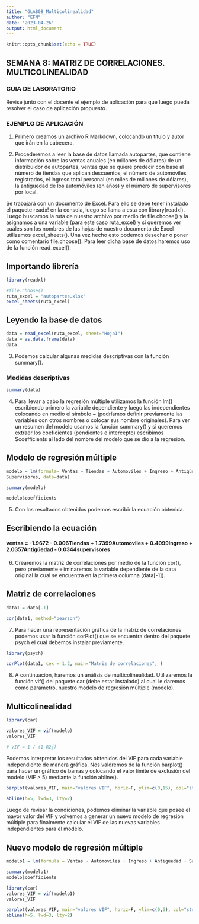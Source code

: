 ```yaml
---
title: "GLAB08_Multicolinealidad"
author: "EFN"
date: "2023-04-26"
output: html_document
---
```


```r
knitr::opts_chunk$set(echo = TRUE)
```

## SEMANA 8: MATRIZ DE CORRELACIONES. MULTICOLINEALIDAD
### GUIA DE LABORATORIO

Revise junto con el docente el ejemplo de aplicación para que luego pueda resolver el caso de aplicación propuesto.

### EJEMPLO DE APLICACIÓN
1. Primero creamos un archivo R Markdown, colocando un título y autor que irán en la cabecera.

2. Procederemos a leer la base de datos llamada autopartes, que contiene información sobre las ventas anuales (en millones de dólares) de un distribuidor de autopartes, ventas que se quiere predecir con base al número de tiendas que aplican descuentos, el número de automóviles registrados, el ingreso total personal (en miles de millones de dólares), la antiguedad de los automóviles (en años) y el número de supervisores por local. 

Se trabajará con un documento de Excel. Para ello se debe tener instalado el paquete readx! en la consola, luego se llama a esta con library(readxl). Luego buscamos la ruta de nuestro archivo por medio de file.choose() y la
asignamos a una variable (para este caso ruta_excel) y si queremos ver cuáles son los nombres de las hojas de nuestro documento de Excel utilizamos excel_sheets(). Una vez hecho esto podemos desechar o poner como comentario file.choose(). Para leer dicha base de datos haremos uso de la función read_excel().

## Importando librería

```r
library(readxl)

#file.choose()
ruta_excel = "autopartes.xlsx"
excel_sheets(ruta_excel)
```

## Leyendo la base de datos

```r
data = read_excel(ruta_excel, sheet="Hoja1")
data = as.data.frame(data)
data
```

3. Podemos calcular algunas medidas descriptivas con la función summary().

### Medidas descriptivas
```r
summary(data)
```

4. Para llevar a cabo la regresión múltiple utilizamos la función lm() escribiendo primero la variable dependiente y luego las independientes colocando en medio el simbolo ~ (podríamos definir previamente las variables con otros nombres o colocar sus nombre originales). Para ver un resumen del modelo usamos la función summary() y si queremos extraer los coeficientes (pendientes e intercepto) escribimos $coefficients al lado del nombre del modelo que se dio a la regresión.

## Modelo de regresión múltiple

```r
modelo = lm(formula= Ventas ~ Tiendas + Automoviles + Ingreso + Antigüedad +
Supervisores, data=data)

summary(modelo)
```

```r
modelo$coefficients
```

5. Con los resultados obtenidos podemos escribir la ecuación obtenida.

## Escribiendo la ecuación

#### ventas = -1.9672 - 0.006Tiendas + 1.7399Automoviles + 0.4099Ingreso + 2.0357Antigúedad - 0.0344supervisores

6. Crearemos la matriz de correlaciones por medio de la función cor(), pero previamente eliminaremos la variable dependiente de la data original la cual se encuentra en la primera columna (data[-1]).

## Matriz de correlaciones

```r
data1 = data[-1]

cor(data1, method="pearson")
```

7. Para hacer una representación gráfica de la matriz de correlaciones podemos usar la función corPlot() que se encuentra dentro del paquete psych el cual debemos instalar previamente.

```r
library(psych)

corPlot(data1, cex = 1.2, main="Matriz de correlaciones", )
```

8. A continuación, haremos un análisis de multicolinealidad. Utilizaremos la función vif() del paquete car (debe estar instalado) al cual le daremos como parámetro, nuestro modelo de regresión múltiple (modelo).

## Multicolinealidad

```r
library(car)

valores_VIF = vif(modelo)
valores_VIF

# VIF = 1 / (1-R2j)

```

Podemos interpretar los resultados obtenidos del VIF para cada variable independiente de manera gráfica. Nos valdremos de la función barplot() para hacer un gráfico de barras y colocando el valor límite de exclusión del modelo (VIF > 5) mediante la función abline().

```r
barplot(valores_VIF, main="valores VIF", horiz=F, ylim=c(0,15), col="steelblue")

abline(h=5, lwd=3, lty=2)
```

Luego de revisar la condiciones, podemos eliminar la variable que posee el mayor valor del VIF y volvemos a generar un nuevo modelo de regresión múltiple para finalmente calcular el VIF de las nuevas variables independientes para el modelo.

## Nuevo modelo de regresión múltiple

```r
modelo1 = lm(formula = Ventas ~ Automoviles + Ingreso + Antigüedad + Supervisores, data=data)

summary(modelo1)
modelo$coefficients

library(car)
valores_VIF = vif(modelo1)
valores_VIF

barplot(valores_VIF, main="valores VIF", horiz=F, ylim=c(0,6), col="steelblue")
abline(h=5, lwd=3, lty=2)
```
